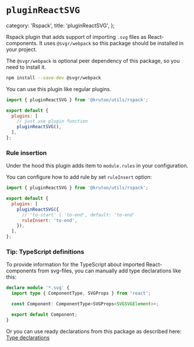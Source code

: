 # `pluginReactSVG`

  category: 'Rspack',
  title: 'pluginReactSVG',
};

Rspack plugin that adds support of importing `.svg` files as React-components.
It uses `@svgr/webpack` so this package should be installed in your project.

The `@svgr/webpack` is optional peer dependency of this package, so you need to install it.

```bash
npm install --save-dev @svgr/webpack
```

You can use this plugin like regular plugins.

```js title="rspack.config.js"
import { pluginReactSVG } from '@krutoo/utils/rspack';

export default {
  plugins: [
    // just use plugin function
    pluginReactSVG(),
  ],
};
```

### Rule insertion

Under the hood this plugin adds item to `module.rules` in your configuration.

You can configure how to add rule by set `ruleInsert` option:

```js title="rspack.config.js"
import { pluginReactSVG } from '@krutoo/utils/rspack';

export default {
  plugins: [
    pluginReactSVG({
      // 'to-start' | 'to-end', default: 'to-end'
      ruleInsert: 'to-end',
    }),
  ],
};
```

### Tip: TypeScript definitions

To provide information for the TypeScript about imported React-components from svg-files,
you can manually add type declarations like this:

```ts title="src/typings/react-svg.d.ts"
declare module '*.svg' {
  import type { ComponentType, SVGProps } from 'react';

  const Component: ComponentType<SVGProps<SVGSVGElement>>;

  export default Component;
}
```

Or you can use ready declarations from this package as described here:
[Type declarations](./?path=/typings/overview)
